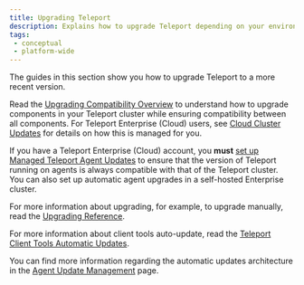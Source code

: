 ```yaml
---
title: Upgrading Teleport
description: Explains how to upgrade Teleport depending on your environment and edition.
tags:
 - conceptual
 - platform-wide
---
```


The guides in this section show you how to upgrade Teleport to a more recent
version.

Read the [Upgrading Compatibility Overview](overview.mdx) to
understand how to upgrade components in your Teleport cluster while ensuring
compatibility between all components.  For Teleport Enterprise (Cloud) users, see
[Cloud Cluster Updates](cloud-cluster-updates.mdx) for details on how this is
managed for you.

If you have a Teleport Enterprise (Cloud) account, you **must** [set up Managed
Teleport Agent Updates](agent-managed-updates/agent-managed-updates.mdx) to ensure that
the version of Teleport running on agents is always compatible with that of the
Teleport cluster. You can also set up automatic agent upgrades in a self-hosted
Enterprise cluster.

For more information about upgrading, for example, to upgrade manually, read the
[Upgrading Reference](upgrading-reference.mdx).

For more information about client tools auto-update, read the
[Teleport Client Tools Automatic Updates](client-tools-autoupdate.mdx).

You can find more information regarding the automatic updates architecture in the
[Agent Update Management](../reference/architecture/agent-update-management.mdx) page.
